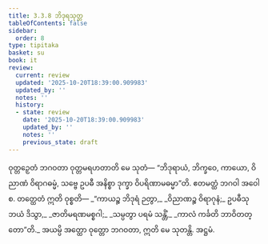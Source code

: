 ```yaml
---
title: 3.3.8 ဘိဒုရသုတ္တ
tableOfContents: false
sidebar:
  order: 8
type: tipitaka
basket: su
book: it
review:
  current: review
  updated: '2025-10-20T18:39:00.909983'
  updated_by: ''
  notes: ''
  history:
  - state: review
    date: '2025-10-20T18:39:00.909983'
    updated_by: ''
    notes: ''
    previous_state: draft
---
```



<DynamicBreadcrumb />


<ReviewStatus review={frontmatter.review} showDetails={true} />

<HypothesisAnnotation frontmatter={frontmatter} />

<Division number="77" book="it" e="ch" v="18" p="242">

<Paragraph number="510" book="it">
ဝုတ္တဉှေတံ ဘဂဝတာ ဝုတ္တမရဟတာတိ မေ သုတံ—
</Paragraph>

<Paragraph number="511" book="it">
“ဘိဒုရာယံ, ဘိက္ခဝေ, ကာယော, ဝိညာဏံ ဝိရာဂဓမ္မံ, သဗ္ဗေ ဥပဓီ အနိစ္စာ ဒုက္ခာ ဝိပရိဏာမဓမ္မာ”တိ. ဧတမတ္ထံ ဘဂဝါ အဝေါစ. တတ္ထေတံ ဣတိ ဝုစ္စတိ—
</Paragraph>

<Paragraph number="512" type="verses" book="it">
_“ကာယဉ္စ ဘိဒုရံ ဉတွာ,_  
_ဝိညာဏဉ္စ ဝိရာဂုနံ;_  
ဥပဓီသု ဘယံ ဒိသွာ,_  
_ဇာတိမရဏမစ္စဂါ;_  
_သမ္ပတွာ ပရမံ သန္တိံ,_  
_ကာလံ ကင်္ခတိ ဘာဝိတတ္တော”တိ._  

</Paragraph>

<Paragraph number="513" book="it">
အယမ္ပိ အတ္ထော ဝုတ္တော ဘဂဝတာ, ဣတိ မေ သုတန္တိ.

</Paragraph>
</Division>

<Paragraph number="514" type="center" book="it">
အဋ္ဌမံ.
</Paragraph>